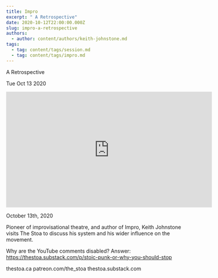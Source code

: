 ```yaml
---
title: Impro
excerpt: " A Retrospective"
date: 2020-10-12T22:00:00.000Z
slug: impro-a-retrospective
authors:
  - author: content/authors/keith-johnstone.md
tags:
  - tag: content/tags/session.md
  - tag: content/tags/impro.md
---
```




 A Retrospective

Tue Oct 13 2020

<iframe width="560" height="315" src="https://www.youtube.com/embed/8O4PMAjFWeU" title="Impro: A Retrospective w/ Keith Johnstone" frameborder="0" allow="accelerometer; autoplay; clipboard-write; encrypted-media; gyroscope; picture-in-picture" allowfullscreen ></iframe>

October 13th, 2020

Pioneer of improvisational theatre, and author of Impro, Keith Johnstone visits The Stoa to discuss his system and his wider influence on the movement.

Why are the YouTube comments disabled? Answer: https://thestoa.substack.com/p/stoic-punk-or-why-you-should-stop


thestoa.ca
patreon.com/the_stoa
thestoa.substack.com


